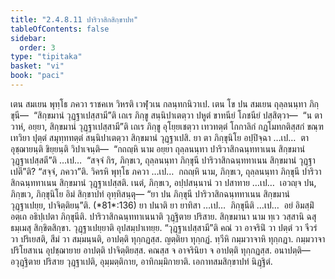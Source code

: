 ```yaml
---
title: "2.4.8.11 ปาริวาสิกสิกฺขาปท"
tableOfContents: false
sidebar:
  order: 3
type: "tipitaka"
basket: "vi"
book: "paci"
---
```



<DynamicBreadcrumb />

<Division number="1166" book="paci">

<Paragraph number="3401" book="paci">
เตน สมเยน พุทฺโธ ภควา ราชคเห วิหรติ เวฬุวเน กลนฺทกนิวาเป. เตน โข ปน สมเยน ถุลฺลนนฺทา ภิกฺขุนี—  “สิกฺขมานํ วุฏฺฐาเปสฺสามี”ติ เถเร ภิกฺขู สนฺนิปาเตตฺวา ปหูตํ ขาทนียํ โภชนียํ ปสฺสิตฺวา—  “น ตาวาหํ, อยฺยา, สิกฺขมานํ วุฏฺฐาเปสฺสามี”ติ เถเร ภิกฺขู อุโยฺยเชตฺวา เทวทตฺตํ โกกาลิกํ กฏโมทกติสฺสกํ ขณฺฑเทวิยา ปุตฺตํ สมุทฺททตฺตํ สนฺนิปาเตตฺวา สิกฺขมานํ วุฏฺฐาเปสิ.
</Paragraph>

<Paragraph number="3402" book="paci">
ยา ตา ภิกฺขุนิโย อปฺปิจฺฉา …เป…  ตา อุชฺฌายนฺติ ขิยฺยนฺติ วิปาเจนฺติ—  “กถญฺหิ นาม อยฺยา ถุลฺลนนฺทา ปาริวาสิกฉนฺททาเนน สิกฺขมานํ วุฏฺฐาเปสฺสตี”ติ …เป…  “สจฺจํ กิร, ภิกฺขเว, ถุลฺลนนฺทา ภิกฺขุนี ปาริวาสิกฉนฺททาเนน สิกฺขมานํ วุฏฺฐาเปตี”ติ? “สจฺจํ, ภควา”ติ. วิครหิ พุทฺโธ ภควา …เป…  กถญฺหิ นาม, ภิกฺขเว, ถุลฺลนนฺทา ภิกฺขุนี ปาริวาสิกฉนฺททาเนน สิกฺขมานํ วุฏฺฐาเปสฺสติ. เนตํ, ภิกฺขเว, อปฺปสนฺนานํ วา ปสาทาย …เป…  เอวญฺจ ปน, ภิกฺขเว, ภิกฺขุนิโย อิมํ สิกฺขาปทํ อุทฺทิสนฺตุ—
</Paragraph>

</Division>
<Division number="1167" book="paci">

<Paragraph number="3403" book="paci">
<Emphasis>“ยา ปน ภิกฺขุนี ปาริวาสิกฉนฺททาเนน สิกฺขมานํ วุฏฺฐาเปยฺย, ปาจิตฺติยนฺ”</Emphasis>ติ. (*81*:<Emphasis>136</Emphasis>)
</Paragraph>

</Division>
<Division number="1168" book="paci">

<Paragraph number="3404" book="paci">
<Emphasis>ยา ปนา</Emphasis>ติ ยา ยาทิสา …เป…  <Emphasis>ภิกฺขุนี</Emphasis>ติ …เป…  อยํ อิมสฺมิํ อตฺเถ อธิปฺเปตา ภิกฺขุนีติ.
</Paragraph>

<Paragraph number="3405" book="paci">
<Emphasis>ปาริวาสิกฉนฺททาเนนา</Emphasis>ติ วุฏฺฐิตาย ปริสาย. <Emphasis>สิกฺขมานา</Emphasis> นาม ทฺเว วสฺสานิ ฉสุ ธมฺเมสุ สิกฺขิตสิกฺขา. <Emphasis>วุฏฺฐาเปยฺยา</Emphasis>ติ อุปสมฺปาเทยฺย.
</Paragraph>

<Paragraph number="3406" book="paci">
“วุฏฺฐาเปสฺสามี”ติ คณํ วา อาจรินิํ วา ปตฺตํ วา จีวรํ วา ปริเยสติ, สีมํ วา สมฺมนฺนติ, อาปตฺติ ทุกฺกฏสฺส. ญตฺติยา ทุกฺกฏํ. ทฺวีหิ กมฺมวาจาหิ ทุกฺกฏา. กมฺมวาจาปริโยสาเน อุปชฺฌายาย อาปตฺติ ปาจิตฺติยสฺส. คณสฺส จ อาจรินิยา จ อาปตฺติ ทุกฺกฏสฺส.
</Paragraph>

</Division>
<Division number="1169" book="paci">

<Paragraph number="3407" book="paci">
อนาปตฺติ—  อวุฏฺฐิตาย ปริสาย วุฏฺฐาเปติ, อุมฺมตฺติกาย, อาทิกมฺมิกายาติ.

</Paragraph>
</Division>

<Paragraph number="3408" type="center" book="paci">
เอกาทสมสิกฺขาปทํ นิฏฺฐิตํ.
</Paragraph>